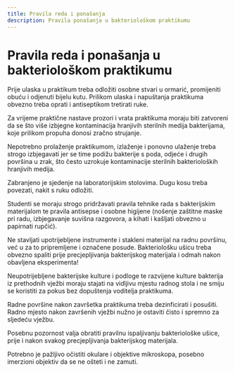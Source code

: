 ```yaml
---
title: Pravila reda i ponašanja
description: Pravila ponašanja u bakteriološkom praktikumu
---
```


# Pravila reda i ponašanja u bakteriološkom praktikumu

Prije ulaska u praktikum treba odložiti osobne stvari u ormarić, promijeniti obuću i odjenuti bijelu kutu. Prilikom ulaska i napuštanja praktikuma obvezno treba oprati i antiseptikom tretirati ruke.

Za vrijeme praktične nastave prozori i vrata praktikuma moraju biti zatvoreni da se što više izbjegne kontaminacija hranjivih sterilnih medija bakterijama, koje prilikom propuha donosi zračno strujanje.

Nepotrebno prolaženje praktikumom, izlaženje i ponovno ulaženje treba strogo izbjegavati jer se time podižu bakterije s poda, odjeće i drugih površina u zrak, što često uzrokuje kontaminacije sterilnih bakterioloških hranjivih medija.

Zabranjeno je sjedenje na laboratorijskim stolovima. Dugu kosu treba povezati, nakit s ruku odložiti.

Studenti se moraju strogo pridržavati pravila tehnike rada s bakterijskim materijalom te pravila antisepse i osobne higijene (nošenje zaštitne maske pri radu, izbjegavanje suvišna razgovora, a kihati i kašljati obvezno u papirnati rupčić).

Ne stavljati upotrijebljene instrumente i stakleni materijal na radnu površinu, već u za to pripremljene i označene posude. Bakteriološku ušicu treba obvezno spaliti prije precjepljivanja bakterijskog materijala i odmah nakon obavljena eksperimenta!

Neupotrijebljene bakterijske kulture i podloge te razvijene kulture bakterija iz prethodnih vježbi moraju stajati na vidljivu mjestu radnog stola i ne smiju se koristiti za pokus bez dopuštenja voditelja praktikuma.

Radne površine nakon završetka praktikuma treba dezinficirati i posušiti. Radno mjesto nakon završenih vježbi nužno je ostaviti čisto i spremno za sljedeću vježbu.

Posebnu pozornost valja obratiti pravilnu ispaljivanju bakteriološke ušice, prije i nakon svakog precjepljivanja bakterijskog materijala.

Potrebno je pažljivo očistiti okulare i objektive mikroskopa, posebno imerzioni objektiv da se ne ošteti i ne zamuti.
